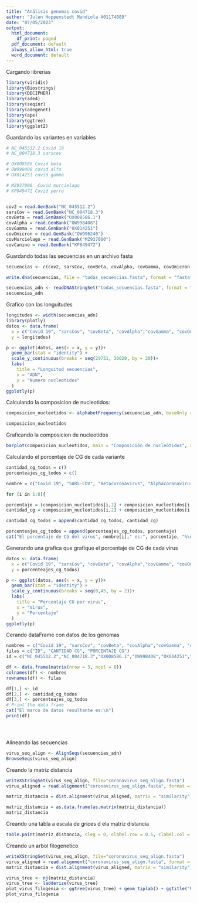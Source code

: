 ---
title: "Análisis genomas covid"
author: "Julen Hoppenstedt Mandiola A01174089"
date: "07/05/2023"
output:
  html_document:
    df_print: paged
  pdf_document: default
  always_allow_html: true
  word_document: default
---
Cargando librerias
```{r}
library(viridis)
library(Biostrings)
library(DECIPHER)
library(ade4)
library(seqinr)
library(adegenet)
library(ape)
library(ggtree)
library(ggplot2)
```

Guardando las variantes en variables
```{r}
# NC_045512.2 Covid 19 
# NC_004718.3 sarscov 

# OX008586 Covid beta
# OW998408 covid alfa
# OX014251 covid gamma

# MZ937000  Covid murcielago
# KP849472 Covid perro


cov2 = read.GenBank("NC_045512.2")
sarsCov = read.GenBank("NC_004718.3")
covBeta = read.GenBank("OX008586.1")
covAlpha = read.GenBank("OW998408")
covGamma = read.GenBank("OX014251")
covOmicron = read.GenBank("OW996240")
covMurcielago = read.GenBank("MZ937000")
covCanino = read.GenBank("KP849472")

```
Guardando todas las secuencias en un archivo fasta
```{r}
secuencias <- c(cov2, sarsCov, covBeta, covAlpha, covGamma, covOmicron, covMurcielago, covCanino)

write.dna(secuencias, file = "todas_secuencias.fasta", format = "fasta")

secuencias_adn <- readDNAStringSet("todas_secuencias.fasta", format = "fasta")
secuencias_adn
```

Grafico con las longuitudes

```{r}
longitudes <- width(secuencias_adn)
library(plotly)
datos <- data.frame(
  x = c("Covid 19", "sarsCov", "covBeta", "covAlpha","covGamma", "covOmicron", "covMurcielago", "Alphacoronavirus_1"),
  y = longitudes)

p <- ggplot(datos, aes(x = x, y = y))+
  geom_bar(stat = "identity") +
  scale_y_continuous(breaks = seq(29751, 30020, by = 20))+
  labs(
    title = "Longuitud secuencias",
    x = "ADN",
    y = "Numero nucleotidos"
  )
ggplotly(p)
```

Calculando la composicion de nucleotidos:

```{r}

composicion_nucleotidos <- alphabetFrequency(secuencias_adn, baseOnly = TRUE)

composicion_nucleotidos
```

Graficando la composicion de nucleotidos
```{r}
barplot(composicion_nucleotidos, main = "Composición de nucleótidos", xlab = "Nucleótidos", ylab = "Frecuencia")
```
Calculando el porcentaje de CG de cada variante
```{r}
cantidad_cg_todos = c()
porcenteajes_cg_todos = c()

nombre = c("Covid 19", "SARS-COV", "Betacoronavirus", "Alphacoronavirus","Gammacoronavirus", "Omicron", "Banal-52", "covCanino")

for (i in 1:8){ 

porcentaje = (composicion_nucleotidos[i,2] + composicion_nucleotidos[i,3]) * 100 / (composicion_nucleotidos[i,1]+composicion_nucleotidos[i,2] + composicion_nucleotidos[i,3] + composicion_nucleotidos[i,4])
cantidad_cg = composicion_nucleotidos[i,2] + composicion_nucleotidos[i,3]

cantidad_cg_todos = append(cantidad_cg_todos, cantidad_cg)

porcenteajes_cg_todos = append(porcenteajes_cg_todos, porcentaje)
cat("El porcentaje de CG del virus", nombre[i]," es:", porcentaje, "%\n")}
```
Generando una grafica que grafique el porcentaje de CG de cada virus
```{r}
datos <- data.frame(
  x = c("Covid 19", "sarsCov", "covBeta", "covAlpha","covGamma", "covOmicron", "covMurcielago", "covCanino"),
  y = porcenteajes_cg_todos)

p <- ggplot(datos, aes(x = x, y = y))+
  geom_bar(stat = "identity") +
  scale_y_continuous(breaks = seq(0,45, by = 2))+
  labs(
    title = "Porcentaje CG por virus",
    x = "Virus",
    y = "Porcentaje"
  )
ggplotly(p)


```
Cerando dataFrame con datos de los genomas
```{r}
nombres = c("Covid 19", "sarsCov", "covBeta", "covAlpha","covGamma", "covOmicron", "covMurcielago", "Alphacoronavirus_1")
filas = c("ID", "CANTIDAD CG", "PORCENTAJE CG")
id = c("NC_045512.2","NC_004718.3","OX008586.1","OW998408","OX014251","OW996240","MZ937000","KP849472")

df <- data.frame(matrix(nrow = 3, ncol = 8))
colnames(df) <- nombres
rownames(df) <- filas

df[1,] <- id
df[2,] <- cantidad_cg_todos
df[3,] <- porcenteajes_cg_todos
# Print the data frame
cat("El marco de datos resultante es:\n")
print(df)





```
Alineando las secuencias
```{r}

virus_seq_align <- AlignSeqs(secuencias_adn)
BrowseSeqs(virus_seq_align)
```

Creando la matriz distancia
```{r}
writeXStringSet(virus_seq_align, file="coronavirus_seq_align.fasta")
virus_aligned = read.alignment("coronavirus_seq_align.fasta", format = "fasta")

matriz_distancia = dist.alignment(virus_aligned, matrix = "similarity")

matriz_distancia = as.data.frame(as.matrix(matriz_distancia))
matriz_distancia
```

Creando una tabla a escala de grices d ela matriz distancia
```{r}
table.paint(matriz_distancia, cleg = 0, clabel.row = 0.5, clabel.col = 0.5) + scale_color_viridis()
```
Creando un arbol filogenetico
```{r}
writeXStringSet(virus_seq_align, file="coronavirus_seq_align.fasta")
virus_aligned = read.alignment("coronavirus_seq_align.fasta", format = "fasta")
matriz_distancia = dist.alignment(virus_aligned, matrix = "similarity")

virus_tree <- nj(matriz_distancia)
virus_tree <- ladderize(virus_tree)
plot_virus_filogenia <- ggtree(virus_tree) + geom_tiplab() + ggtitle("Phylogenetic analysis of SARS-CoV genomes")
plot_virus_filogenia
```









